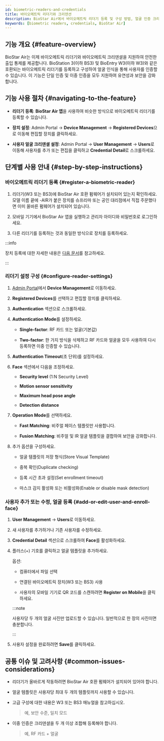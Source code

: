 ```yaml
---
id: biometric-readers-and-credentials
title: 바이오메트릭 리더기와 크리덴션
description: BioStar Air에서 바이오메트릭 리더기 등록 및 구성 방법, 얼굴 인증 크리덴셜 등록 방법, BioStation 3 및 BioEntry W3 장치에 대한 단일 또는 이중 인증을 설정 방법을 안내합니다.
keywords: [biometric readers, credentials, BioStar Air]
---
```


## 기능 개요 {#feature-overview}

BioStar Air는 이제 바이오메트릭 리더기와 바이오메트릭 크리덴셜을 지원하여 안전한 출입 통제를 제공합니다. BioStation 3(이하 BS3) 및 BioEntry W3(이하 W3)와 같은 호환되는 바이오메트릭 리더기를 등록하고 구성하여 얼굴 인식을 통해 사용자를 인증할 수 있습니다. 이 기능은 단일 인증 및 이중 인증을 모두 지원하여 유연성과 보안을 강화합니다.


## 기능 사용 절차 {#navigating-to-the-feature}

* **리더기 등록**: **BioStar Air 앱**을 사용하여 비슷한 방식으로 바이오메트릭 리더기를 등록할 수 있습니다.

* **장치 설정**: Admin Portal → **Device Management** → **Registered Devices**으로 이동해 편집할 장치를 클릭하세요.

* **사용자 얼굴 크리덴셜 설정**: Admin Portal → **User Management** → **Users**로 이동해 사용자를 추가 또는 편집을 클릭하고 **Credential Detail**로 스크롤하세요.


## 단계별 사용 안내 {#step-by-step-instructions}

<Steps>
<Step>

### 바이오메트릭 리더기 등록 {#register-a-biometric-reader}

1. 리더기(W3 또는 BS3)에 BioStar Air 호환 펌웨어가 설치되어 있는지 확인하세요. 모델 이름 끝에 -AIR가 붙은 장치를 슈프리마 또는 공인 대리점에서 직접 주문했다면 이미 올바른 펌웨어가 설치되어 있습니다.

1. 모바일 기기에서 BioStar Air 앱을 실행하고 관리자 아이디와 비밀번호로 로그인하세요.

1. 다른 리더기를 등록하는 것과 동일한 방식으로 장치를 등록하세요.

:::info

장치 등록에 대한 자세한 내용은 [다음 문서](managing-registered-devices#registering-a-new-device)를 참고하세요.

:::

</Step>
<Step>

### 리더기 설정 구성 {#configure-reader-settings}

1. [Admin Portal](https://admin.biostarair.com)에서 **Device Management**로 이동하세요.

1. **Registered Devices**를 선택하고 편집할 장치를 클릭하세요.

1. **Authentication** 섹션으로 스크롤하세요.

1. **Authentication Mode**를 설정하세요.

    * **Single-factor**: RF 카드 또는 얼굴(기본값)

    * **Two-factor**: 한 가지 방식을 삭제하고 RF 카드와 얼굴을 모두 사용하여 다시 등록하면 이중 인증할 수 있습니다.

1. **Authentication Timeout**(초 단위)를 설정하세요.

1. **Face** 섹션에서 다음을 조정하세요.

    * **Security level** (1:N Security Level)

    * **Motion sensor sensitivity**

    * **Maximum head pose angle**

    * **Detection distance**

1. **Operation Mode**를 선택하세요.

    * **Fast Matching**: 비주얼 페이스 템플릿만 사용합니다.

    * **Fusion Matching**: 비주얼 및 IR 얼굴 템플릿을 결합하여 보안을 강화합니다.

1. 추가 옵션을 구성하세요.

    * 얼굴 템플릿의 저장 형식(Store Visual Template)

    * 중복 확인(Duplicate checking)

    * 등록 시간 초과 설정(Set enrollment timeout)

    * 마스크 감지 활성화 또는 비활성화(Enable or disable mask detection)

</Step>
<Step>

### 사용자 추가 또는 수정, 얼굴 등록 {#add-or-edit-user-and-enroll-face}

1. **User Management** → **Users**로 이동하세요.

1. 새 사용자를 추가하거나 기존 사용자를 수정하세요.

1. **Credential Detail** 섹션으로 스크롤하여 **Face**를 활성화하세요.

1. 플러스(+) 기호를 클릭하고 얼굴 템플릿을 추가하세요.

    옵션:

    * 컴퓨터에서 파일 선택

    * 연결된 바이오메트릭 장치(W3 또는 BS3) 사용

    * 사용자의 모바일 기기로 QR 코드를 스캔하려면 **Register on Mobile**을 클릭하세요.

    :::note

    사용자당 두 개의 얼굴 사진만 업로드할 수 있습니다. 일반적으로 한 장의 사진이면 충분합니다.

    :::

1. 사용자 설정을 완료하려면 **Save**를 클릭하세요.

</Step>

</Steps>


## 공통 이슈 및 고려사항 {#common-issues-considerations}

* 리더기가 올바르게 작동하려면 BioStar Air 호환 펌웨어가 설치되어 있어야 합니다.

* 얼굴 템플릿은 사용자당 최대 두 개의 템플릿까지 사용할 수 있습니다.

* 고급 구성에 대한 내용은 W3 또는 BS3 매뉴얼을 참고하십시오.

  > 예, 보안 수준, 일치 모드

* 이중 인증은 크리덴셜을 두 개 이상 조합해 등록해야 합니다.

  > 예, RF 카드 + 얼굴